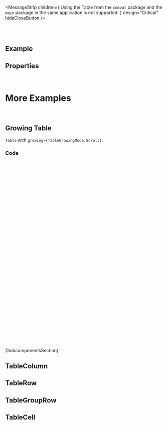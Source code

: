 
<Meta of={ComponentStories} />

<DocsHeader of={ComponentStories} />

<MessageStrip
  children={
    <Text>
      Using the Table from the <code>compat</code> package and the <code>main</code> package in the same application is
      not supported!
    </Text>
  }
  design="Critical"
  hideCloseButton
/>

<br />
<br />

## Example

<Canvas of={ComponentStories.Default} />

## Properties

<ControlsWithNote of={ComponentStories.Default} />

<br />

# More Examples

<br />

## Growing Table

`Table` with `growing={TableGrowingMode.Scroll}`.

<Canvas of={ComponentStories.GrowingTable} />

### Code

```jsx
const createRows = (indexOffset) => {
  return new Array(25).fill('').map((_, index) => (
    <TableRow key={`${index + indexOffset} - row`}>
      <TableCell>
        <Label>{index + indexOffset}</Label>
      </TableCell>
      <TableCell>
        <Label>Placeholder</Label>
      </TableCell>
    </TableRow>
  ));
};

const GrowingTable = () => {
  const [rows, setRows] = useState(createRows(1));
  const onLoadMore = () => {
    setRows((prev) => [...prev, ...createRows(prev.length + 1)]);
  };
  return (
    <div style={{ height: '250px', overflow: 'auto' }}>
      <Table
        onLoadMore={onLoadMore}
        growing={TableGrowingMode.Scroll}
        columns={
          <>
            <TableColumn>
              <Label>Column 1</Label>
            </TableColumn>
            <TableColumn>
              <Label>Column 2</Label>
            </TableColumn>
          </>
        }
      >
        {rows}
      </Table>
    </div>
  );
};
```

<Markdown>{SubcomponentsSection}</Markdown>

## TableColumn

<Description of={TableColumn} />
<ArgTypes of={TableColumn} />

## TableRow

<Description of={TableRow} />
<ArgTypes of={TableRow} />

## TableGroupRow

<Description of={TableGroupRow} />
<ArgTypes of={TableGroupRow} />

## TableCell

<Description of={TableCell} />
<ArgTypes of={TableCell} />

<Footer />

